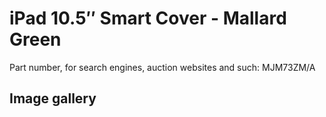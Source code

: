 
# iPad 10.5″ Smart Cover - Mallard Green

Part number, for search engines, auction websites and such: MJM73ZM/A

## Image gallery

<div style={{ width: "768px" }}>
  <GalleryComponent
    images={[
      {
        original: "/everysource/MJM73.webp",
        thumbnail: "/everypreview/MJM73.webp",
      }
    ]}
  />
</div>